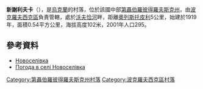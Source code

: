 {{coord|47|57|30|N|36|32|2|E|scale:30000_region:UA|display=title}}

'''新謝利夫卡'''（{{lang-uk|Новоселівка}}），是[[烏克蘭|烏克蘭]]的村落，位於該國中部[[第聶伯羅彼得羅夫斯克州|第聶伯羅彼得羅夫斯克州]]，由[[波克羅夫西克區|波克羅夫西克區]]負責管轄，處於[[沃夫恰河|沃夫恰河]]畔，距離[[奧列斯托皮利|奧列斯托皮利]]5公里，始建於1919年，面積0.54平方公里，海拔高度102米，2001年人口295。

==參考資料==
* [http://w1.c1.rada.gov.ua/pls/z7502/A005?rdat1=28.10.2011&rf7571=6087 Новоселівка]{{dead link|date=2018年3月 |bot=InternetArchiveBot |fix-attempted=yes }}
* [http://weather.in.ua/ua/dnepropetrovskaja/18108 Погода в селі Новоселівка] {{Wayback|url=http://weather.in.ua/ua/dnepropetrovskaja/18108 |date=20160607152154 }}

{{DEFAULTSORT:Новоселівка}}
[[Category:第聶伯羅彼得羅夫斯克州村落|Category:第聶伯羅彼得羅夫斯克州村落]]
[[Category:波克羅夫西克區村落|Category:波克羅夫西克區村落]]


{{Dnipropetrovsk-geo-stub}}